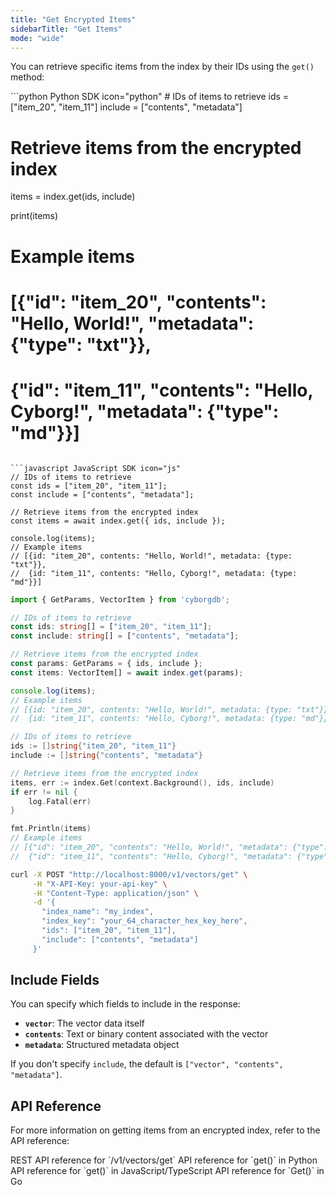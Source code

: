```yaml
---
title: "Get Encrypted Items"
sidebarTitle: "Get Items"
mode: "wide"
---
```


You can retrieve specific items from the index by their IDs using the `get()` method:

<CodeGroup>
```python Python SDK icon="python"
# IDs of items to retrieve
ids = ["item_20", "item_11"]
include = ["contents", "metadata"]

# Retrieve items from the encrypted index
items = index.get(ids, include)

print(items)
# Example items
# [{"id": "item_20", "contents": "Hello, World!", "metadata": {"type": "txt"}},
#  {"id": "item_11", "contents": "Hello, Cyborg!", "metadata": {"type": "md"}}]
```

```javascript JavaScript SDK icon="js"
// IDs of items to retrieve
const ids = ["item_20", "item_11"];
const include = ["contents", "metadata"];

// Retrieve items from the encrypted index
const items = await index.get({ ids, include });

console.log(items);
// Example items
// [{id: "item_20", contents: "Hello, World!", metadata: {type: "txt"}},
//  {id: "item_11", contents: "Hello, Cyborg!", metadata: {type: "md"}}]
```

```typescript TypeScript SDK icon="code"
import { GetParams, VectorItem } from 'cyborgdb';

// IDs of items to retrieve
const ids: string[] = ["item_20", "item_11"];
const include: string[] = ["contents", "metadata"];

// Retrieve items from the encrypted index
const params: GetParams = { ids, include };
const items: VectorItem[] = await index.get(params);

console.log(items);
// Example items
// [{id: "item_20", contents: "Hello, World!", metadata: {type: "txt"}},
//  {id: "item_11", contents: "Hello, Cyborg!", metadata: {type: "md"}}]
```

```go Go SDK icon="golang"
// IDs of items to retrieve
ids := []string{"item_20", "item_11"}
include := []string{"contents", "metadata"}

// Retrieve items from the encrypted index
items, err := index.Get(context.Background(), ids, include)
if err != nil {
    log.Fatal(err)
}

fmt.Println(items)
// Example items
// [{"id": "item_20", "contents": "Hello, World!", "metadata": {"type": "txt"}},
//  {"id": "item_11", "contents": "Hello, Cyborg!", "metadata": {"type": "md"}}]
```

```bash cURL icon="rectangle-terminal"
curl -X POST "http://localhost:8000/v1/vectors/get" \
     -H "X-API-Key: your-api-key" \
     -H "Content-Type: application/json" \
     -d '{
       "index_name": "my_index",
       "index_key": "your_64_character_hex_key_here",
       "ids": ["item_20", "item_11"],
       "include": ["contents", "metadata"]
     }'
```
</CodeGroup>

## Include Fields

You can specify which fields to include in the response:

- **`vector`**: The vector data itself
- **`contents`**: Text or binary content associated with the vector
- **`metadata`**: Structured metadata object

If you don't specify `include`, the default is `["vector", "contents", "metadata"]`.

## API Reference

For more information on getting items from an encrypted index, refer to the API reference:

<CardGroup cols={2}>
    <Card title="REST API Reference" href="../../rest-api/encrypted-index/get" icon="rectangle-terminal">
        REST API reference for `/v1/vectors/get`
    </Card>
    <Card title="Python SDK Reference" href="../../python-sdk/encrypted-index/get" icon="python">
        API reference for `get()` in Python
    </Card>
    <Card title="JS/TS SDK Reference" href="../../js-ts-sdk/encrypted-index/get" icon="js">
        API reference for `get()` in JavaScript/TypeScript
    </Card>
    <Card title="Go SDK Reference" href="../../go-sdk/encrypted-index/get" icon="golang">
        API reference for `Get()` in Go
    </Card>
</CardGroup>